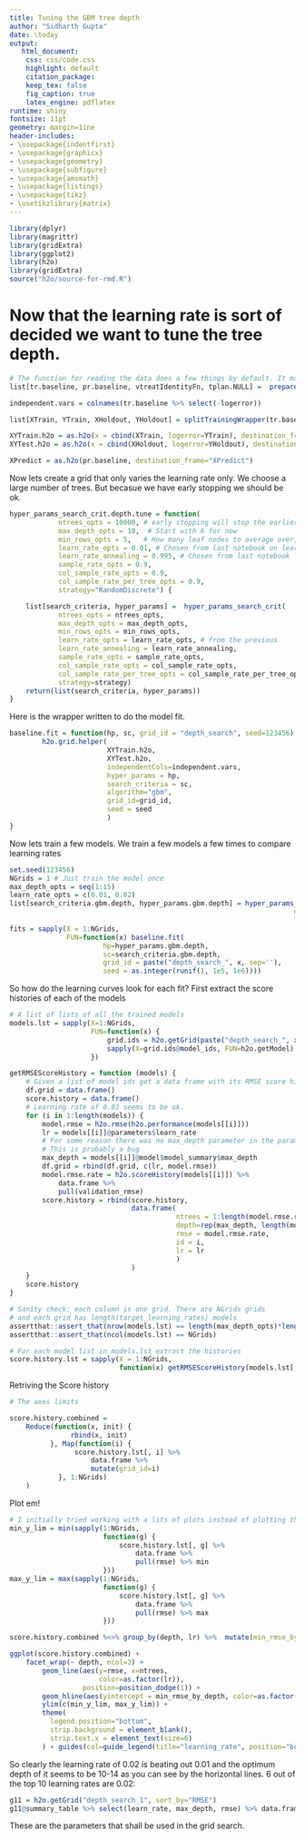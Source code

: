 ```yaml
---
title: Tuning the GBM tree depth
author: "Sidharth Gupta"
date: \today
output:
   html_document:
    css: css/code.css
    highlight: default
    citation_package:
    keep_tex: false
    fig_caption: true
    latex_engine: pdflatex
runtime: shiny
fontsize: 11pt
geometry: margin=1ine
header-includes:
- \usepackage{indentfirst}
- \usepackage{graphicx}
- \usepackage{geometry}
- \usepackage{subfigure}
- \usepackage{amsmath}
- \usepackage{listings}
- \usepackage{tikz}
- \usetikzlibrary{matrix}
---
```


```r
library(dplyr)
library(magrittr)
library(gridExtra)
library(ggplot2)
library(h2o)
library(gridExtra)
source("h2o/source-for-rmd.R")
```

# Now that the learning rate is sort of decided we want to tune the tree depth.

```r
# The function for reading the data does a few things by default. It makes categorical  variables where ever necessar, and log transforms the large variables like for taxes etc. See documentation of that function. 
list[tr.baseline, pr.baseline, vtreatIdentityFn, tplan.NULL] =  prepareDataWrapper.h2o.gbm.baseline()

independent.vars = colnames(tr.baseline %>% select(-logerror))

list[XTrain, YTrain, XHoldout, YHoldout] = splitTrainingWrapper(tr.baseline, split_percent=0.90, YName="logerror") 

XYTrain.h2o = as.h2o(x = cbind(XTrain, logerror=YTrain), destination_frame="XTrain.h2o")
XYTest.h2o = as.h2o(x = cbind(XHoldout, logerror=YHoldout), destination_frame="XTest.h2o")

XPredict = as.h2o(pr.baseline, destination_frame="XPredict")
```

Now lets create a grid that only varies the learning rate only. We choose a large number of trees. But becasue we have early stopping we should be ok.

```r
hyper_params_search_crit.depth.tune = function(
            ntrees_opts = 10000, # early stopping will stop the earlier.
            max_depth_opts = 10,  # Start with 6 for now
            min_rows_opts = 5,   # How many leaf nodes to average over, doing the log of # rows would be ok
            learn_rate_opts = 0.01, # Chosen from last notebook on learning rate
            learn_rate_annealing = 0.995, # Chosen from last notebook
            sample_rate_opts = 0.9,
            col_sample_rate_opts = 0.9,
            col_sample_rate_per_tree_opts = 0.9, 
            strategy="RandomDiscrete") {

    list[search_criteria, hyper_params] =  hyper_params_search_crit(
            ntrees_opts = ntrees_opts,
            max_depth_opts = max_depth_opts,
            min_rows_opts = min_rows_opts,
            learn_rate_opts = learn_rate_opts, # from the previous
            learn_rate_annealing = learn_rate_annealing,
            sample_rate_opts = sample_rate_opts,
            col_sample_rate_opts = col_sample_rate_opts,
            col_sample_rate_per_tree_opts = col_sample_rate_per_tree_opts,
            strategy=strategy) 
    return(list(search_criteria, hyper_params))
}

```


Here is the wrapper written to do the model fit.
```r

baseline.fit = function(hp, sc, grid_id = "depth_search", seed=123456) {
        h2o.grid.helper(
                        XYTrain.h2o, 
                        XYTest.h2o, 
                        independentCols=independent.vars,
                        hyper_params = hp,
                        search_criteria = sc,
                        algorithm="gbm", 
                        grid_id=grid_id,
                        seed = seed
                        )
}
```

Now lets train a few models. We train a few models a few times to compare learning rates

```r
set.seed(123456) 
NGrids = 1 # Just train the model once
max_depth_opts = seq(1:15)
learn_rate_opts = c(0.01, 0.02)
list[search_criteria.gbm.depth, hyper_params.gbm.depth] = hyper_params_search_crit.depth.tune(
                                                                      max_depth_opts=max_depth_opts, 
                                                                      learn_rate_opts=learn_rate_opts)
fits = sapply(X = 1:NGrids, 
              FUN=function(x) baseline.fit(
                       hp=hyper_params.gbm.depth, 
                       sc=search_criteria.gbm.depth, 
                       grid_id = paste("depth_search_", x, sep=''), 
                       seed = as.integer(runif(1, 1e5, 1e6))))
```

So how do the learning curves look for each fit? First extract the score histories of each of the models
```r
# A list of lists of all the trained models
models.lst = sapply(X=1:NGrids,
                    FUN=function(x) {
                        grid.ids = h2o.getGrid(paste("depth_search_", x, sep=''))
                        sapply(X=grid.ids@model_ids, FUN=h2o.getModel)
                    })

getRMSEScoreHistory = function (models) {
    # Given a list of model ids get a data frame with its RMSE score history
    df.grid = data.frame()
    score.history = data.frame()
    # Learning rate of 0.03 seems to be ok.
    for (i in 1:length(models)) {
        model.rmse = h2o.rmse(h2o.performance(models[[i]]))
        lr = models[[i]]@parameters$learn_rate
        # For some reason there was no max_depth parameter in the parameters list of the model
        # This is probably a bug
        max_depth = models[[i]]@model$model_summary$max_depth
        df.grid = rbind(df.grid, c(lr, model.rmse))
        model.rmse.rate = h2o.scoreHistory(models[[i]]) %>% 
            data.frame %>% 
            pull(validation_rmse)
        score.history = rbind(score.history,
                              data.frame(
                                         ntrees = 1:length(model.rmse.rate), 
                                         depth=rep(max_depth, length(model.rmse.rate)),
                                         rmse = model.rmse.rate, 
                                         id = i,
                                         lr = lr
                                         )
                              )
    }
    score.history
}

# Sanity check: each column is one grid. There are NGrids grids
# and each grid has length(target_learning_rates) models
assertthat::assert_that(nrow(models.lst) == length(max_depth_opts)*length())
assertthat::assert_that(ncol(models.lst) == NGrids)

# For each model list in models.lst extract the histories
score.history.lst = sapply(X = 1:NGrids, 
                           function(x) getRMSEScoreHistory(models.lst[, x])) 

```

Retriving the Score history

```r
# The axes limits

score.history.combined =
    Reduce(function(x, init) {
               rbind(x, init)
          }, Map(function(i) {
                score.history.lst[, i] %>%
                    data.frame %>%
                    mutate(grid_id=i)
            }, 1:NGrids)
    )
```


Plot em!
```r

# I initially tried working with a lits of plots instead of plotting the data directly. Had trouble sizing the plots properly. So backed off and instead used a combined version of score history with vanialla ggplot.
min_y_lim = min(sapply(1:NGrids,
                       function(g) {
                           score.history.lst[, g] %>%
                               data.frame %>%
                               pull(rmse) %>% min
                       }))
max_y_lim = max(sapply(1:NGrids,
                       function(g) {
                           score.history.lst[, g] %>%
                               data.frame %>%
                               pull(rmse) %>% max
                       }))

score.history.combined %<>% group_by(depth, lr) %>%  mutate(min_rmse_by_depth =  min(rmse)) %>% ungroup

ggplot(score.history.combined) +
    facet_wrap(~ depth, ncol=2) +
        geom_line(aes(y=rmse, x=ntrees, 
                      color=as.factor(lr)),
                  position=position_dodge(1)) +
        geom_hline(aes(yintercept = min_rmse_by_depth, color=as.factor(lr)), size=0.6, alpha=0.5) +
        ylim(c(min_y_lim, max_y_lim)) +
        theme(
          legend.position="bottom",
          strip.background = element_blank(),
          strip.text.x = element_text(size=6)
        ) + guides(col=guide_legend(title="learning_rate", position="bottom"))

```
So clearly the learning rate of 0.02 is beating out 0.01 and the optimum depth of it seems to be 10-14
as you can see by the horizontal lines. 6 out of the top 10 learning rates are 0.02:

```r

g11 = h2o.getGrid("depth_search_1", sort_by="RMSE")
g11@summary_table %>% select(learn_rate, max_depth, rmse) %>% data.frame
```

These are the parameters that shall be used in the grid search.
